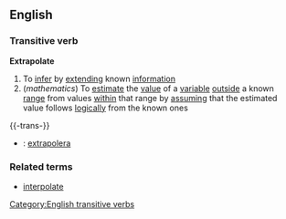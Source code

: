 ==English==
===Transitive verb===
'''Extrapolate'''
#To [[infer]] by [[extend]]ing known [[information]]
#(''mathematics'') To [[estimate]] the [[value]] of a [[variable]] [[outside]] a known [[range]] from values [[within]] that range by [[assuming]] that the estimated value follows [[logically]] from the known ones

{{-trans-}}
*{{sv}}: [[extrapolera]]
===Related terms===
*[[interpolate]]
[[Category:English transitive verbs]]